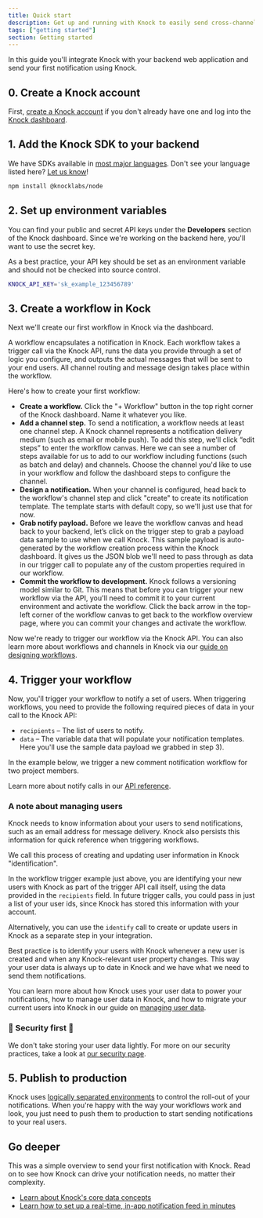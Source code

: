 ```yaml
---
title: Quick start
description: Get up and running with Knock to easily send cross-channel notifications
tags: ["getting started"]
section: Getting started
---
```



In this guide you'll integrate Knock with your backend web application and send your first notification using Knock.

## 0. Create a Knock account

First, [create a Knock account](https://dashboard.knock.app/signup) if you don't already have one and log into the [Knock dashboard](https://dashboard.knock.app).

## 1. Add the Knock SDK to your backend

We have SDKs available in [most major languages](/reference#client-libraries). Don't see your language listed here? [Let us know](mailto:support@knock.app)!

```bash Terminal
npm install @knocklabs/node
```

## 2. Set up environment variables

You can find your public and secret API keys under the **Developers** section of the Knock dashboard. Since we're working on the backend here, you'll want to use the secret key.

As a best practice, your API key should be set as an environment variable and should not be checked into source control.

```bash
KNOCK_API_KEY='sk_example_123456789'
```

## 3. Create a workflow in Kock

Next we'll create our first workflow in Knock via the dashboard.

A workflow encapsulates a notification in Knock. Each workflow takes a trigger call via the Knock API, runs the data you provide through a set of logic you configure, and outputs the actual messages that will be sent to your end users. All channel routing and message design takes place within the workflow.

Here's how to create your first workflow:

- **Create a workflow.** Click the "+ Workflow" button in the top right corner of the Knock dashboard. Name it whatever you like.
- **Add a channel step.** To send a notification, a workflow needs at least one channel step. A Knock channel represents a notification delivery medium (such as email or mobile push). To add this step, we'll click “edit steps” to enter the workflow canvas. Here we can see a number of steps available for us to add to our workflow including functions (such as batch and delay) and channels. Choose the channel you'd like to use in your workflow and follow the dashboard steps to configure the channel.
- **Design a notification.** When your channel is configured, head back to the workflow's channel step and click "create" to create its notification template. The template starts with default copy, so we'll just use that for now.
- **Grab notify payload.** Before we leave the workflow canvas and head back to your backend, let’s click on the trigger step to grab a payload data sample to use when we call Knock. This sample payload is auto-generated by the workflow creation process within the Knock dashboard. It gives us the JSON blob we'll need to pass through as data in our trigger call to populate any of the custom properties required in our workflow.
- **Commit the workflow to development.** Knock follows a versioning model similar to Git. This means that before you can trigger your new workflow via the API, you'll need to commit it to your current environment and activate the workflow. Click the back arrow in the top-left corner of the workflow canvas to get back to the workflow overview page, where you can commit your changes and activate the workflow.

Now we're ready to trigger our workflow via the Knock API. You can also learn more about workflows and channels in Knock via our [guide on designing workflows](/send-notifications/designing-workflows).

## 4. Trigger your workflow

Now, you'll trigger your workflow to notify a set of users. When triggering workflows, you need to provide the following required pieces of data in your call to the Knock API:

- `recipients` – The list of users to notify.
- `data` – The variable data that will populate your notification templates. Here you'll use the sample data payload we grabbed in step 3).

In the example below, we trigger a new comment notification workflow for two project members.

<MultiLangCodeBlock snippet="workflows.trigger-with-user-identification" title="Trigger your workflow" />

Learn more about notify calls in our [API reference](/reference#trigger-workflow).

### A note about managing users

Knock needs to know information about your users to send notifications, such as an email address for message delivery. Knock also persists this information for quick reference when triggering workflows.

We call this process of creating and updating user information in Knock "identification".

In the workflow trigger example just above, you are identifying your new users with Knock as part of the trigger API call itself, using the data provided in the `recipients` field. In future trigger calls, you could pass in just a list of your user ids, since Knock has stored this information with your account.

<MultiLangCodeBlock snippet="workflows.trigger" title="Trigger your workflow with pre-identified users" />

Alternatively, you can use the `identify` call to create or update users in Knock as a separate step in your integration.

<MultiLangCodeBlock snippet="users.identify" title="Identify a user in Knock" />

Best practice is to identify your users with Knock whenever a new user is created and when any Knock-relevant user property changes. This way your user data is always up to date in Knock and we have what we need to send them notifications.

You can learn more about how Knock uses your user data to power your notifications, how to manage user data in Knock, and how to migrate your current users into Knock in our guide on [managing user data](/send-and-manage-data/users).

### 🔐 Security first 🔐

We don't take storing your user data lightly. For more on our security practices, take a look at [our security page](/security).

## 5. Publish to production

Knock uses [logically separated environments](/send-and-manage-data/environments) to control the roll-out of your notifications. When you're happy with the way your workflows work and look, you just need to push them to production to start sending notifications to your real users.

## Go deeper

This was a simple overview to send your first notification with Knock. Read on to see how Knock can drive your notification needs, no matter their complexity.

- [Learn about Knock's core data concepts](/send-and-manage-data/concepts)
- [Learn how to set up a real-time, in-app notification feed in minutes](/notification-feeds/getting-started)
